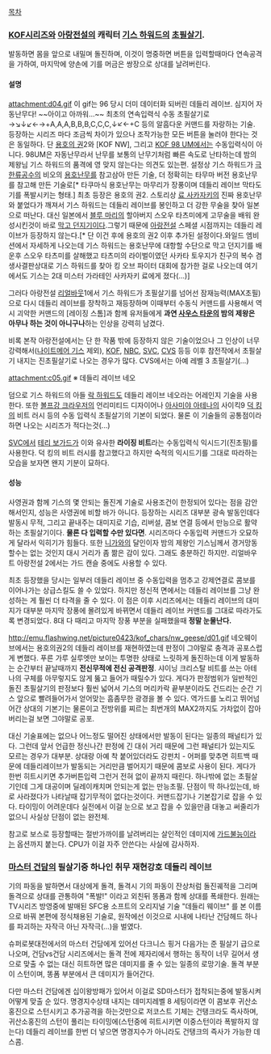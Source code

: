 [[목차]]

=== [[KOF]]시리즈와 [[아랑전설]]의 캐릭터 [[기스 하워드]]의 [[초필살기]]. ===

발동하면 몸을 앞으로 내밀며 돌진하며, 이것이 명중하면 버튼을 입력할때마다 연속공격을 가하여, 마지막에 양손에 기를 머금은 쌍장으로 상대를 날려버린다.

==== 설명 ====
attachment:d04.gif
이 gif는 96 당시 더미 데이터화 되버린 데들리 레이브. 심지어 자동난무다! ~~아이고 아까워...~~
최초의 연속입력식 수동 초필살기로 →↘↓↙←→+A,A,A,B,B,B,C,C,C,↓↙←+C 등의 알흠다운 커맨드를 자랑하는 기술. 등장하는 시리즈 마다 조금씩 차이가 있으나 조작가능한 모든 버튼을 눌러야 한다는 것은 동일하다. 단 [[용호의 권]]2와 [KOF NW], 그리고 [[KOF 98 UM]]에서는 수동입력식이 아니다.
98UM은 자동난무라서 난무를 보통의 난무기처럼 빠른 속도로 난타하는데 밤의 제왕님 기스 하워드의 품격에 영 맞지 않는다는 의견도 있는편.
{{{#!html
<iframe width="420" height="315" src="//www.youtube.com/embed/SnbQyS4btcQ" frameborder="0" allowfullscreen></iframe>
}}}
설정상 기스 하워드가 [[극한류]]공수의 비오의 [[용호난무]]를 참고삼아 만든 기술, 더 정확히는 타무마 버전 용호난무를 참고해 만든 기술로[* 타쿠마식 용호난무는 마무리가 장풍이며 데들리 레이브 막타도 기를 폭발시키는 형태.] 최초 등장은 용호의 권2. 스토리상 [[료 사카자키]]의 진짜 용호난무와 붙었다가 깨져서 기스 하워드는 데들리 레이브를 봉인하고 더 강한 무술을 찾아 일본으로 떠난다. 대신 일본에서 [[블루 마리]]의 할아버지 스오우 타츠미에게 고무술을 배워 완성시킨것이 바로 [[막고 던지기]]이다.그렇기 때문에 [[아랑전설]] 스페셜 시점까지는 데들리 레이브가 등장하지 않는다.[* 단 이건 후에 용호의 권2 이후 추가된 설정이다.와일드 엠비션에서 자세하게 나오는데 기스 하워드는 용호난무에 대항할 수단으로 막고 던지기를 배운후 스오우 타츠미를 살해했고 타츠미의 라이벌이였던 사카타 토우지가 친구의 복수 겸 생사결판상대로 기스 하워드를 찾아 킹 오브 파이터 대회에 참가한 걸로 나오는데 여기에서도 기스는 2대 미스터 가라테인 사카자키 료에게 졌다(...)]

그러다 아랑전설 [[리얼바웃]]1에서 기스 하워드가 초필살기를 넘어선 잠재능력(MAX초필)으로 다시 데들리 레이브를 장착하고 재등장하며 이때부터 수동식 커맨드를 사용해서 역시 괴악한 커맨드의 [레이징 스톰]과 함께 유저들에게  '''과연 [[사우스 타운]]의 밤의 제왕은 아무나 하는 것이 아니구나'''하는 인상을 강력히 남겼다.

비록 본작 아랑전설에서는 단 한 작품 밖에 등장하지 않은 기술이었으나 그 인상이 너무 강력해서([[나이트메어 기스]] 제외), [[KOF]], [[NBC]], [[SVC]], [[CVS]] 등등 이후 참전작에서 초필살기 내지는 진초필살기로 나오는 경우가 많다. CVS에서는 아예 레벨 3 초필살기(...)

attachment:c05.gif
※ 데들리 레이브 네오

덤으로 기스 하워드의 아들 [[락 하워드]]도 데들리 레이브 네오라는 어레인지 기술을 사용한다. 또한 [[볼프강 크라우저]]의 언리미티드 디자이어나 [[아사미야 아테나]]의 사이킥9 [[덕 킹]]의 비트 러시 등의 수동 입력식 초필살기의 기본이 되었다. 물론 이 기술들의 공통점이라 하면 나오는 시리즈가 적다는것(...) 

[[SVC]]에서 [[테리 보가드]]가 이와 유사한 '''라이징 비트'''라는 수동입력식 익시드기(진초필)를 사용한다. 덕 킹의 비트 러시를 참고했다고 하지만 숙적의 익시드기를 그대로 따라하는 모습을 보자면 왠지 기분이 묘하다.

==== 성능 ====
사영권과 함께 기스의 몇 안되는 돌진계 기술로 사용조건이 한정되어 있다는 점을 감안해서인지, 성능은 사영권에 비할 바가 아니다. 등장하는 시리즈 대부분 광속 발동인데다 발동시 무적, 그리고 끝내주는 대미지로 기습, 리버설, 콤보 연결 등에서 만능으로 활약하는 초필살기이다. '''물론 다 입력할 수만 있다면'''. 시리즈마다 수동입력 커맨드가 오묘하게 달라서 익히기가 힘들다. 또한 [[니가와]]의 달인이자 밤의 제왕인 기스님께서 경거망동 할수는 없는 것인지 대시 거리가 좀 짦은 감이 있다. 그래도 충분하긴 하지만. 리얼바우트 아랑전설 2에서는 가드 캔슬 중에도 사용할 수 있다.

최초 등장했을 당시는 일부러 데들리 레이브 중 수동입력을 멈추고 강제연결로 콤보를 이어나가는 상급스킬도 쓸 수 있었다. 하지만 정신적 면에서는 데들리 레이브를 그냥 완성하는 게 훨씬 더 타격을 줄 수 있다. 이 점은 이후 시리즈에서는 데들리 레이브의 대미지가 대부분 마지막 장풍에 몰려있게 바뀌면서 데들리 레이브 커맨드를 그대로 따라가도록 변경되었다. 8대 다 때리고 마지막 장풍 부분을 실패했을때 '''정말 눈물난다.''' 

http://emu.flashwing.net/picture0423/kof_chars/nw_geese/d01.gif
네오웨이브에서는 용호의권2의 데들리 레이브를 재현하였는데 판정이 그야말로 충격과 공포스럽게 변했다. 푸른 가루 실루엣만 보이는 투명한 상태로 느릿하게 돌진하는데 이게 발동하는 순간부터 끝날때까지 '''전신무적에 전신 공격판정'''. 샤이닝 크리스탈 비트를 쓰는 아테나의 구체를 아무렇지도 않게 뚫고 들어가 때릴수가 있다. 게다가 판정범위가 일반적인 돌진 초필살기의 판정보다 훨씬 넓어서 기스의 머리카락 끝부분이라도 건드리는 순간 기스 앞으로 빨려들어가서 얻어맞는 흠좀무한 광경을 볼 수 있다. 역가드를 노리고 뛰어넘어간 상대의 기본기는 물론이고 전방위를 찌르는 최번개의 MAX2까지도 가차없이 잡아버리는걸 보면 그야말로 공포. 

대신 기술표에는 없으나 어느정도 떨어진 상태에서만 발동이 된다는 일종의 패널티가 있다. 그런데 앞서 언급한 정신나간 판정에 긴 대쉬 거리 때문에 그런 패널티가 있는지도 모르는 경우가 대부분. 상대랑 아예 착 붙어있더라도 강펀치 - 어퍼를 맞추면 히트백 때문에 데들리레이브가 발동되는 거리만큼 벌어지기 때문에 콤보로 사용이 된다. 게다가 한번 히트시키면 추가버튼입력 그런거 전혀 없이 끝까지 때린다. 하나밖에 없는 초필살기인데 그게 대공이며 딜레이캐치며 안되는게 없는 만능초필. 단점이 딱 하나있는데, 바로 사라졌다가 나타날때 잡기무적이 없다는것이다. 커맨드잡기나 기본잡기로 잡을 수 있다. 타이밍이 어려운데다 실전에서 이걸 눈으로 보고 잡을 수 있을만큼 대놓고 써줄리가 없으니 사실상 단점이 없는 완전체.

참고로 보스로 등장할때는 절반가까이를 날려버리는 살인적인 데미지에 [[가드불능]]이라는 옵션까지 붙는다. CPU가 이걸 자주 안쓴다는 사실에 감사하자.

=== [[마스터 건담]]의 필살기중 하나인 '''취무 재현강호 데들리 레이브''' ===
기의 파동을 발하면서 대상에게 돌격, 돌격시 기의 파동이 잔상처럼 돌진궤적을 그리며 돌격으로 상대를 관통하여 "폭발!" 이라고 외친뒤 똥폼과 함께 상대를 폭쇄한다. 원래는 TV시리즈 방영중에 발매된 SFC용 소프트의 오리지널 기술 "데들리 웨이브" 를 본 이름으로 바꿔 본편에 정식채용된 기술로, 원작에선 이것으로 시내에 나타난 건담헤드 하나를 파괴하는 자작극 아닌 자작극(...)을 벌였다.

슈퍼로봇대전에서의 마스터 건담에게 있어선 다크니스 핑거 다음가는 준 필살기 급으로 나오며, 건담vs건담 시리즈에서는 돌격 전에 제자리에서 행하는 동작이 너무 길어서 생으로 맞출 수 없는 대신 히트하면 많은 데미지를 줄 수 있는 일종의 로망기술. 돌격 부분이 스턴이며, 똥폼 부분에서 큰 데미지가 들어간다.

다만 마스터 건담에겐 십이왕방패가 있어서 이걸로 SD마스터가 접착되는중에 발동시켜 어떻게 맞출 순 있다. 명경지수상태 내지는 데미지레벨 8 세팅이라면 이 콤보후 귀산소홍진으로 스턴시키고 추가공격을 하는것만으로 저코스트 기체는 건탱크라도 즉사하며, 귀산소홍진의 스턴이 풀리는 타이밍에(스턴중에 히트시키면 이중스턴이라 폭발하지 않는다) 데들리 레이브를 한번 더 넣으면 명경지수가 아니라도 건탱크의 즉사가 가능한 데스콤.
